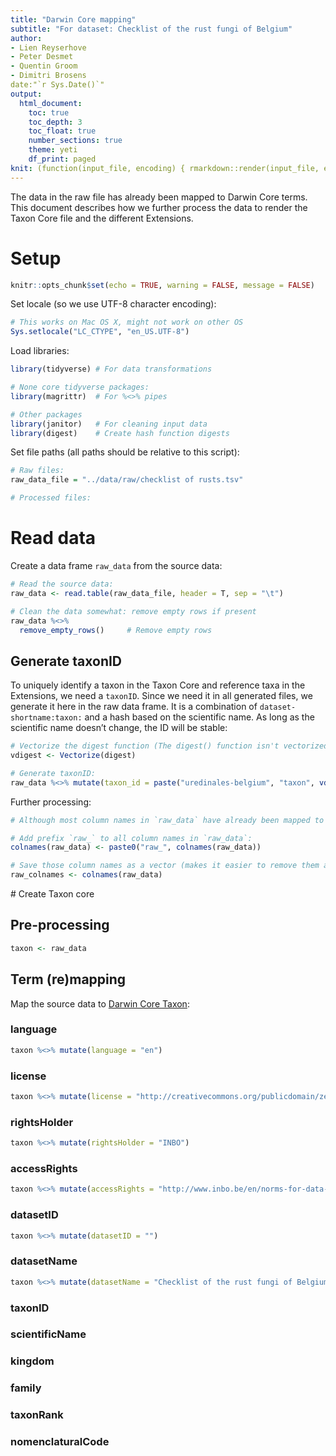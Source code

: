 ```yaml
---
title: "Darwin Core mapping"
subtitle: "For dataset: Checklist of the rust fungi of Belgium"
author: 
- Lien Reyserhove
- Peter Desmet
- Quentin Groom
- Dimitri Brosens
date:"`r Sys.Date()`"
output:
  html_document:
    toc: true
    toc_depth: 3
    toc_float: true
    number_sections: true
    theme: yeti
    df_print: paged
knit: (function(input_file, encoding) { rmarkdown::render(input_file, encoding = encoding, output_file = paste0("../docs/",sub(".Rmd", ".html", basename(input_file))))})
---
```


The data in the raw file has already been mapped to Darwin Core terms. 
This document describes how we further process the data to render the Taxon Core file and the different Extensions.

# Setup

```r
knitr::opts_chunk$set(echo = TRUE, warning = FALSE, message = FALSE)
```

Set locale (so we use UTF-8 character encoding):

```r
# This works on Mac OS X, might not work on other OS
Sys.setlocale("LC_CTYPE", "en_US.UTF-8")
```

Load libraries:

```r
library(tidyverse) # For data transformations

# None core tidyverse packages:
library(magrittr)  # For %<>% pipes

# Other packages
library(janitor)   # For cleaning input data
library(digest)    # Create hash function digests
```

Set file paths (all paths should be relative to this script):
 
```r
# Raw files:
raw_data_file = "../data/raw/checklist of rusts.tsv"

# Processed files:

```

# Read data

Create a data frame `raw_data` from the source data:

```r
# Read the source data:
raw_data <- read.table(raw_data_file, header = T, sep = "\t") 

# Clean the data somewhat: remove empty rows if present
raw_data %<>%
  remove_empty_rows()     # Remove empty rows
```

## Generate taxonID

To uniquely identify a taxon in the Taxon Core and reference taxa in the Extensions, we need a `taxonID`. Since we need it in all generated files, we generate it here in the raw data frame. It is a combination of `dataset-shortname:taxon:` and a hash based on the scientific name. As long as the scientific name doesn't change, the ID will be stable: 

```r
# Vectorize the digest function (The digest() function isn't vectorized. So if you pass in a vector, you get one value for the whole vector rather than a digest for each element of the vector):
vdigest <- Vectorize(digest)

# Generate taxonID:
raw_data %<>% mutate(taxon_id = paste("uredinales-belgium", "taxon", vdigest(scientificName, algo="md5"), sep=":"))
```

Further processing:

```r
# Although most column names in `raw_data` have already been mapped to Darwin Core terms, some terms are missing. Additionally, not all terms belong to the same DwC Archive (Core or Extensions) and we want to clean and reorder the terms within one Archive. Therefore, we first add a prefix `raw_` to all column names in `raw_data`, we generate the DwC Archive files and we remove all `raw_` column names afterwards. 

# Add prefix `raw_` to all column names in `raw_data`:
colnames(raw_data) <- paste0("raw_", colnames(raw_data))

# Save those column names as a vector (makes it easier to remove them all later):
raw_colnames <- colnames(raw_data)
```
 # Create Taxon core

## Pre-processing

```r
taxon <- raw_data
```

## Term (re)mapping
 
Map the source data to [Darwin Core Taxon](http://rs.gbif.org/core/dwc_taxon_2015-04-24.xml):
 
### language

```r
taxon %<>% mutate(language = "en")
```

### license

```r
taxon %<>% mutate(license = "http://creativecommons.org/publicdomain/zero/1.0/")
```

### rightsHolder

```r
taxon %<>% mutate(rightsHolder = "INBO")

```

### accessRights

```r
taxon %<>% mutate(accessRights = "http://www.inbo.be/en/norms-for-data-use")
```

### datasetID

```r
taxon %<>% mutate(datasetID = "")
```

### datasetName

```r
taxon %<>% mutate(datasetName = "Checklist of the rust fungi of Belgium")
```

### taxonID
### scientificName
### kingdom
### family
### taxonRank
### nomenclaturalCode
